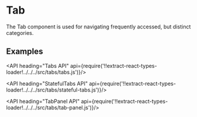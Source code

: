 <!--
Copyright (c) 2018 Uber Technologies, Inc.

This source code is licensed under the MIT license found in the
LICENSE file in the root directory of this source tree.
-->




# Tab

The Tab component is used for navigating frequently accessed, but distinct categories.

## Examples

<Example title="Tab Basic Usage" path="examples/tabs/basic.js">
  <TabBasic />
</Example>

<Example title="Tab Vertical Usage" path="examples/tabs/vertical.js">
  <TabVertical />
</Example>

<Example title="Tab Controlled Usage" path="examples/tabs/controlled.js">
  <TabControlled />
</Example>

<API heading="Tabs API" api={require('!!extract-react-types-loader!../../../src/tabs/tabs.js')}/>

<API heading="StatefulTabs API" api={require('!!extract-react-types-loader!../../../src/tabs/stateful-tabs.js')}/>

<API heading="TabPanel API" api={require('!!extract-react-types-loader!../../../src/tabs/tab-panel.js')}/>
